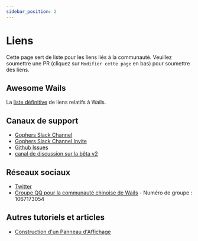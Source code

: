 ```yaml
---
sidebar_position: 2
---
```


# Liens

Cette page sert de liste pour les liens liés à la communauté. Veuillez soumettre une PR (cliquez sur `Modifier cette page` en bas) pour soumettre des liens.

## Awesome Wails

La [liste définitive](https://github.com/wailsapp/awesome-wails) de liens relatifs à Wails.

## Canaux de support

- [Gophers Slack Channel](https://gophers.slack.com/messages/CJ4P9F7MZ/)
- [Gophers Slack Channel Invite](https://invite.slack.golangbridge.org/)
- [Github Issues](https://github.com/wailsapp/zappie/issues)
- [canal de discussion sur la bêta v2](https://github.com/wailsapp/zappie/discussions/828)

## Réseaux sociaux

- [Twitter](https://twitter.com/wailsapp)
- [Groupe QQ pour la communauté chinoise de Wails](https://qm.qq.com/cgi-bin/qm/qr?k=PmIURne5hFGNd7QWzW5qd6FV-INEjNJv&jump_from=webapi) - Numéro de groupe : 1067173054

## Autres tutoriels et articles
- [Construction d'un Panneau d'Affichage](https://blog.customct.com/building-bulletin-board)

